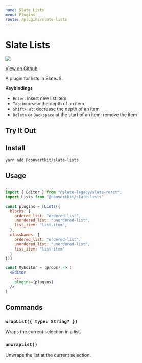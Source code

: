 ```yaml
---
name: Slate Lists
menu: Plugins
route: /plugins/slate-lists
---
```



# Slate Lists

![](https://img.shields.io/circleci/project/github/ConvertKit/slate-plugins/master.svg?style=flat)

[View on Github](https://github.com/ConvertKit/slate-plugins)

A plugin for lists in SlateJS.

**Keybindings**

- `Enter`: insert new list item
- `Tab`: increase the depth of an item
- `Shift+Tab`: decrease the depth of an item
- `Delete` or `Backspace` at the start of an item: remove the item

## Try It Out

<Editor />

## Install

```bash
yarn add @convertkit/slate-lists
```

## Usage

```jsx
...
import { Editor } from "@slate-legacy/slate-react";
import Lists from "@convertkit/slate-lists"

const plugins = [Lists({
  blocks: {
    ordered_list: "ordered-list",
    unordered_list: "unordered-list",
    list_item: "list-item",
  },
  classNames: {
    ordered_list: "ordered-list",
    unordered_list: "unordered-list",
    list_item: "list-item"
  }
})]

const MyEditor = (props) => (
  <Editor
    ...
    plugins={plugins}
  />
)
```

## Commands

### `wrapList({ type: String? })`

Wraps the current selection in a list.

### `unwrapList()`

Unwraps the list at the current selection.
